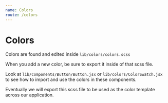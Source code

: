 ```yaml
---
name: Colors
route: /colors
---
```



# Colors
Colors are found and edited inside `lib/colors/colors.scss`

When you add a new color, be sure to export it inside of that scss file. 

Look at `lib/components/Button/Button.jsx` or `lib/colors/ColorSwatch.jsx` to see how to import and use the colors in these components.

Eventually we will export this scss file to be used as the color template across our application.  

<Playground>
    <ColorSwatch name="white" />
    <ColorSwatch name="black" />
    <ColorSwatch name="grey" />
    <ColorSwatch name="greyTint" />
    <ColorSwatch name="greyLight" />
    <ColorSwatch name="blue" />
    <ColorSwatch name="blueTint" />
    <ColorSwatch name="brass" />
    <ColorSwatch name="brassTint" />
    <ColorSwatch name="lemon" />
    <ColorSwatch name="lemonTint" />
    <ColorSwatch name="orange" />
    <ColorSwatch name="apricot" />
    <ColorSwatch name="blueberry" />
</Playground>
